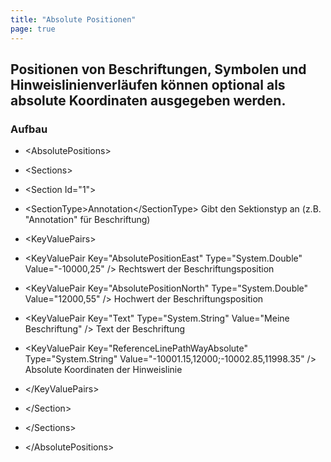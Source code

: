 ```yaml
---
title: "Absolute Positionen"
page: true
---
```

## Positionen von Beschriftungen, Symbolen und Hinweislinienverl&#228;ufen k&#246;nnen optional als absolute Koordinaten ausgegeben werden. 

### Aufbau

- <Bold> &lt;AbsolutePositions&gt; </Bold> 
- <Bold>     &lt;Sections&gt; </Bold> 
- <Bold>          &lt;Section Id=&quot;1&quot;&gt; </Bold>  

- <Bold>              &lt;SectionType&gt;Annotation&lt;/SectionType&gt; </Bold>  Gibt den Sektionstyp an (z.B. &quot;Annotation&quot; f&#252;r Beschriftung)

- <Bold>              &lt;KeyValuePairs&gt; </Bold> 
- <Bold>                  &lt;KeyValuePair Key=&quot;AbsolutePositionEast&quot; Type=&quot;System.Double&quot; Value=&quot;-10000,25&quot; /&gt; </Bold>  Rechtswert der Beschriftungsposition

- <Bold>                  &lt;KeyValuePair Key=&quot;AbsolutePositionNorth&quot; Type=&quot;System.Double&quot; Value=&quot;12000,55&quot; /&gt; </Bold>  Hochwert der Beschriftungsposition

- <Bold>                  &lt;KeyValuePair Key=&quot;Text&quot; Type=&quot;System.String&quot; Value=&quot;Meine Beschriftung&quot; /&gt; </Bold>  Text der Beschriftung

- <Bold>                  &lt;KeyValuePair Key=&quot;ReferenceLinePathWayAbsolute&quot; Type=&quot;System.String&quot; Value=&quot;-10001.15,12000;-10002.85,11998.35&quot; /&gt; </Bold>  Absolute Koordinaten der Hinweislinie



- <Bold>              &lt;/KeyValuePairs&gt; </Bold> 


- <Bold>          &lt;/Section&gt; </Bold> 


- <Bold>     &lt;/Sections&gt; </Bold> 


- <Bold> &lt;/AbsolutePositions&gt; </Bold> 




